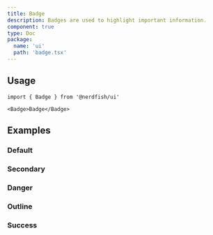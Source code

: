 ```yaml
---
title: Badge
description: Badges are used to highlight important information.
component: true
type: Doc
package:
  name: 'ui'
  path: 'badge.tsx'
---
```


<ComponentExample src="/src/components/examples/badge/demo.tsx">
	<BadgeDemo />
</ComponentExample>

## Usage

```tsx
import { Badge } from '@nerdfish/ui'
```

```tsx
<Badge>Badge</Badge>
```

## Examples

### Default

<ComponentExample src="/src/components/examples/badge/demo.tsx">
	<BadgeDemo />
</ComponentExample>

### Secondary

<ComponentExample src="/src/components/examples/badge/secondary.tsx">
	<BadgeSecondary />
</ComponentExample>

### Danger

<ComponentExample src="/src/components/examples/badge/danger.tsx">
	<BadgeDanger />
</ComponentExample>

### Outline

<ComponentExample src="/src/components/examples/badge/outline.tsx">
	<BadgeOutline />
</ComponentExample>

### Success

<ComponentExample src="/src/components/examples/badge/success.tsx">
	<BadgeSuccess />
</ComponentExample>
